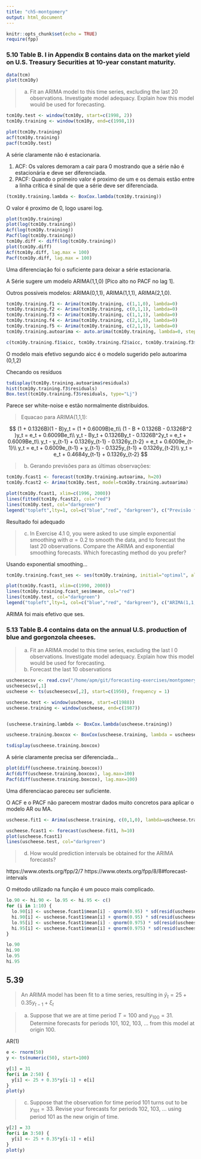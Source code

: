 ```yaml
---
title: "ch5-montgomery"
output: html_document
---
```


```r
knitr::opts_chunk$set(echo = TRUE)
require(fpp)
```

### 5.10 Table B. I in Appendix B contains data on the market yield on U.S. Treasury Securities at 10-year constant maturity.

```r
data(tcm)
plot(tcm10y)
```

> a. Fit an ARIMA model to this time series, excluding the last 20 observations. Investigate model adequacy. Explain how this model would be used for forecasting.

```r
tcm10y.test <- window(tcm10y, start=c(1998, 2))
tcm10y.training <- window(tcm10y, end=c(1998,1))

plot(tcm10y.training)
acf(tcm10y.training)
pacf(tcm10y.test)
```

A série claramente não é estacionaria.

1. ACF: Os valores demoram a cair para 0 mostrando que a série não é estacionária e deve ser diferenciada.
2. PACF: Quando o primeiro valor é proximo de um e os demais estão entre a linha crítica é sinal de que a série deve ser diferenciada.

```r
(tcm10y.training.lambda <- BoxCox.lambda(tcm10y.training))
```

O valor é proximo de 0, logo usarei log.

```r
plot(tcm10y.training)
plot(log(tcm10y.training))
Acf(log(tcm10y.training))
Pacf(log(tcm10y.training))
tcm10y.diff <- diff(log(tcm10y.training))
plot(tcm10y.diff)
Acf(tcm10y.diff, lag.max = 100)
Pacf(tcm10y.diff, lag.max = 100)
```

Uma diferenciação foi o suficiente para deixar a série estacionaria.

A Série sugere um modelo ARIMA(1,1,0) [Pico alto no PACF no lag 1].

Outros possiveis modelos: ARIMA(0,1,1), ARIMA(1,1,1), ARIMA(2,1,0).

```r
tcm10y.training.f1 <- Arima(tcm10y.training, c(1,1,0), lambda=0)
tcm10y.training.f2 <- Arima(tcm10y.training, c(0,1,1), lambda=0)
tcm10y.training.f3 <- Arima(tcm10y.training, c(1,1,1), lambda=0)
tcm10y.training.f4 <- Arima(tcm10y.training, c(2,1,0), lambda=0)
tcm10y.training.f5 <- Arima(tcm10y.training, c(2,1,1), lambda=0)
tcm10y.training.autoarima <- auto.arima(tcm10y.training, lambda=0, stepwise=FALSE, seasonal=FALSE)

c(tcm10y.training.f1$aicc, tcm10y.training.f2$aicc, tcm10y.training.f3$aicc, tcm10y.training.f4$aicc, tcm10y.training.f5$aicc, tcm10y.training.autoarima$aicc)
```

O modelo mais efetivo segundo aicc é o modelo sugerido pelo autoarima (0,1,2)

Checando os resíduos

```r
tsdisplay(tcm10y.training.autoarima$residuals)
hist(tcm10y.training.f3$residuals)
Box.test(tcm10y.training.f3$residuals, type="Lj")
```

Parece ser white-noise e estão normalmente distribuidos.

> Equacao para ARIMA(1,1,1):

$$
(1 + 0.1326B)(1 - B)y_t = (1 + 0.6009B)e_t\\
(1 - B + 0.1326B - 0.1326B^2 )y_t = e_t + 0.6009Be_t\\
y_t - By_t + 0.1326By_t - 0.1326B^2y_t = e_t + 0.6009Be_t\\
y_t - y_{t-1} + 0.1326y_{t-1} - 0.1326y_{t-2} = e_t + 0.6009e_{t-1}\\
y_t = e_t + 0.6009e_{t-1} + y_{t-1} - 0.1325y_{t-1} + 0.1326y_{t-2}\\
y_t = e_t + 0.4684y_{t-1} + 0.1326y_{t-2}
$$

> b) Gerando previsões para as últimas observações:

```r
tcm10y.fcast1 <- forecast(tcm10y.training.autoarima, h=20)
tcm10y.fcast2 <- Arima(tcm10y.test, model=tcm10y.training.autoarima)

plot(tcm10y.fcast1, xlim=c(1996, 2000))
lines(fitted(tcm10y.fcast2), col="red")
lines(tcm10y.test, col="darkgreen")
legend("topleft",lty=1, col=c("blue","red", "darkgreen"), c("Previsão fora da amostra", "Previsão 1 passo a frente", "Test set"))
```

Resultado foi adequado

> c) In Exercise 4.1 0, you were asked to use simple exponential smoothing with $\alpha = 0.2$ to smooth the data, and to forecast the last 20 observations. Compare the ARIMA and exponential smoothing forecasts. Which forecasting method do you prefer?

Usando exponential smoothing...

```r
tcm10y.training.fcast_ses <- ses(tcm10y.training, initial="optimal", alpha=0.2, h=20)

plot(tcm10y.fcast1, xlim=c(1990, 2000))
lines(tcm10y.training.fcast_ses$mean, col="red")
lines(tcm10y.test, col="darkgreen")
legend("topleft",lty=1, col=c("blue","red", "darkgreen"), c("ARIMA(1,1,1)", "ses", "Test set"))
```

ARIMA foi mais efetivo que ses.

### 5.13 Table B.4 contains data on the annual U.S. production of blue and gorgonzola cheeses.

> a. Fit an ARIMA model to this time series, excluding the last I 0 observations. Investigate model adequacy. Explain how this model would be used for forecasting.
> b. Forecast the last 10 observations

```r
uscheesecsv <- read.csv("/home/apm/git/forecasting-exercises/montgomery-ittsaaf/chapter5/tableb4_uscheese.csv", header=TRUE, sep=",")
uscheesecsv[,1]
uscheese <- ts(uscheesecsv[,2], start=c(1950), frequency = 1)

uscheese.test <- window(uscheese, start=c(1988))
uscheese.training <- window(uscheese, end=c(1987))


(uscheese.training.lambda <- BoxCox.lambda(uscheese.training))

uscheese.training.boxcox <- BoxCox(uscheese.training, lambda = uscheese.training.lambda)

tsdisplay(uscheese.training.boxcox)
```

A série claramente precisa ser diferenciada...

```r
plot(diff(uscheese.training.boxcox))
Acf(diff(uscheese.training.boxcox), lag.max=100)
Pacf(diff(uscheese.training.boxcox), lag.max=100)
```

Uma diferenciacao pareceu ser suficiente.

O ACF e o PACF não parecem mostrar dados muito concretos para aplicar o modelo AR ou MA.

```r
uscheese.fit1 <- Arima(uscheese.training, c(0,1,0), lambda=uscheese.training.lambda, include.drift = TRUE)

uscheese.fcast1 <- forecast(uscheese.fit1, h=10)
plot(uscheese.fcast1)
lines(uscheese.test, col="darkgreen")
```

> d. How would prediction intervals be obtained for the ARIMA forecasts?

https://www.otexts.org/fpp/2/7
https://www.otexts.org/fpp/8/8#forecast-intervals

O método utilizado na função é um pouco mais complicado.

```r
lo.90 <- hi.90 <- lo.95 <- hi.95 <- c()
for (i in 1:10) {
  lo.90[i] <- uscheese.fcast1$mean[i] - qnorm(0.95) * sd(resid(uscheese.fit1))
  hi.90[i] <- uscheese.fcast1$mean[i] + qnorm(0.95) * sd(resid(uscheese.fit1))
  lo.95[i] <- uscheese.fcast1$mean[i] - qnorm(0.975) * sd(resid(uscheese.fit1))
  hi.95[i] <- uscheese.fcast1$mean[i] + qnorm(0.975) * sd(resid(uscheese.fit1))
}

lo.90
hi.90
lo.95
hi.95
```

## 5.39

> An ARIMA model has been fit to a time series, resulting in
> $ŷ_t = 25 + 0.35y_{t-1} + \xi_t$

> a) Suppose that we are at time period $T = 100$ and $y_{100} = 31$. Determine forecasts for periods 101, 102, 103, ... from this model at origin 100.

AR(1)

```r
e <- rnorm(50)
y <- ts(numeric(50), start=100)

y[1] = 31
for(i in 2:50) {
  y[i] <- 25 + 0.35*y[i-1] + e[i]
}
plot(y)

```

> c) Suppose that the observation for time period 101 turns out to be $y_{101} = 33$. Revise your forecasts for periods 102, 103, ... using period 101 as the new origin of time.

```r
y[2] = 33
for(i in 3:50) {
  y[i] <- 25 + 0.35*y[i-1] + e[i]
}
plot(y)
```